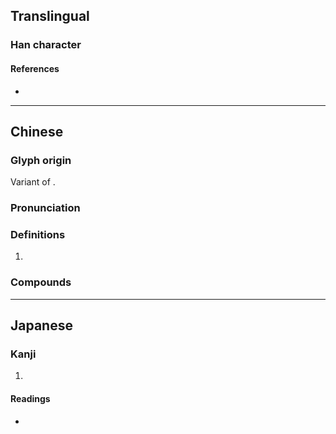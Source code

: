 {{also|畬}}
{{character info}}
==Translingual==

===Han character===
{{Han char|rn=102|rad=田|as=07|sn=12|four=|canj=OMMW|ids=⿱佘田}}

====References====
* {{Han ref|kx=0764.041|dkj=21862|hdz=42543.030|uh=7572|ud=30066}}

----

==Chinese==
{{zh-forms}}

===Glyph origin===
Variant of {{zh-l|畬}}.

===Pronunciation===
{{zh-pron
|m=shē
|m-s=
|c=se4
|c-t=
|g=
|h=pfs=
|j=
|md=siă
|mn=
|mn-t=
|w=
|x=
|mc=y
|oc=y
|cat=n
}}

===Definitions===
{{zh-hanzi}}

# {{w|She people}}

===Compounds===
{{zh-der|畲話|畲族}}

----

==Japanese==

===Kanji===
{{ja-kanji|grade=|rs=田07}}

# {{rfdef|ja|sort=田07}}

====Readings====
* {{ja-readings|on=[[よ]] (yo), [[しゃ]] (sha)|kun=[[あらた]] (arata), [[やきた]] (yakita)|nanori=}}